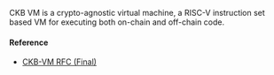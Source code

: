 CKB VM is a crypto-agnostic virtual machine, a RISC-V instruction set based VM for executing both on-chain and off-chain code.

#### Reference

- [CKB-VM RFC (Final)](https://github.com/nervosnetwork/rfcs/blob/master/rfcs/0003-ckb-vm/0003-ckb-vm.md)

